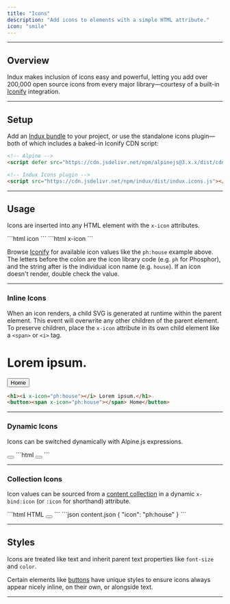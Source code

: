 ```yaml
---
title: "Icons"
description: "Add icons to elements with a simple HTML attribute."
icon: "smile"
---
```


---

## Overview

Indux makes inclusion of icons easy and powerful, letting you add over 200,000 open source icons from every major library—courtesy of a built-in [Iconify](https://iconify.design/) integration.

---

## Setup

Add an [Indux bundle](/getting-started/setup) to your project, or use the standalone icons plugin—both of which includes a baked-in Iconify CDN script:

```html
<!-- Alpine -->
<script defer src="https://cdn.jsdelivr.net/npm/alpinejs@3.x.x/dist/cdn.min.js"></script>

<!-- Indux Icons plugin -->
<script src="https://cdn.jsdelivr.net/npm/indux/dist/indux.icons.js"></script>
```

---

## Usage

Icons are inserted into any HTML element with the `x-icon` attributes.

<Frame>
    <i x-data x-icon="ph:house"></i>
</Frame>

<CodeGroup>
```html icon
<i x-icon="ph:house"></i>
```
```html x-icon
<i x-icon="ph:house"></i>
```
</CodeGroup>

Browse [Iconify](https://icon-sets.iconify.design/) for available icon values like the `ph:house` example above. The letters before the colon are the icon library code (e.g. `ph` for Phosphor), and the string after is the individual icon name (e.g. `house`). If an icon doesn't render, double check the value.

---

### Inline Icons

When an icon renders, a child SVG is generated at runtime within the parent element. This event will overwrite any other children of the parent element. To preserve children, place the `x-icon` attribute in its own child element like a `<span>` or `<i>` tag.

<Frame>
<div x-data>
    <h1><i x-icon="ph:house"></i> Lorem ipsum.</h1>
    <button><span x-icon="ph:house"></span> Home</button>
</div>
</Frame>

```html Text
<h1><i x-icon="ph:house"></i> Lorem ipsum.</h1>
<button><span x-icon="ph:house"></span> Home</button>
```

---

### Dynamic Icons

Icons can be switched dynamically with Alpine.js expressions.

<Frame>
    <button x-data x-on:click="icon = icon === 'ph:house' ? 'ph:check' : 'ph:x'" aria-label="Toggle" x-icon="icon"></button>
</Frame>

<CodeGroup>
```html
<button @click="icon = icon === 'ph:house' ? 'ph:check' : 'ph:x'" aria-label="Toggle" x-icon="icon"></button>
```
</CodeGroup>

---

### Collection Icons

Icon values can be sourced from a [content collection](/plugins/content-collections) in a dynamic `x-bind:icon` (or `:icon` for shorthand) attribute.

<CodeGroup>
```html HTML
<button x-icon="$x.content.icon"></button>
```
```json content.json
{
    "icon": "ph:house"
}
```
</CodeGroup>

---

## Styles

Icons are treated like text and inherit parent text properties like `font-size` and `color`.

Certain elements like [buttons](/elements/forms/buttons) have unique styles to ensure icons always appear nicely inline, on their own, or alongside text.

---
